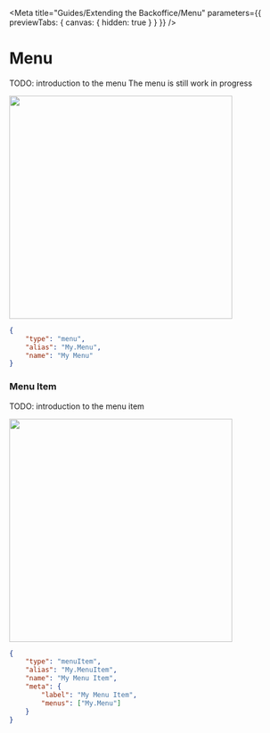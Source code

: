 
<Meta title="Guides/Extending the Backoffice/Menu" parameters={{ previewTabs: { canvas: { hidden: true } } }} />

# Menu

TODO: introduction to the menu
The menu is still work in progress

<img src="docs/section.svg" width="400" />

```json
{
	"type": "menu",
	"alias": "My.Menu",
	"name": "My Menu"
}
```

### Menu Item

TODO: introduction to the menu item

<img src="docs/section.svg" width="400" />

```json
{
	"type": "menuItem",
	"alias": "My.MenuItem",
	"name": "My Menu Item",
	"meta": {
		"label": "My Menu Item",
		"menus": ["My.Menu"]
	}
}
```
